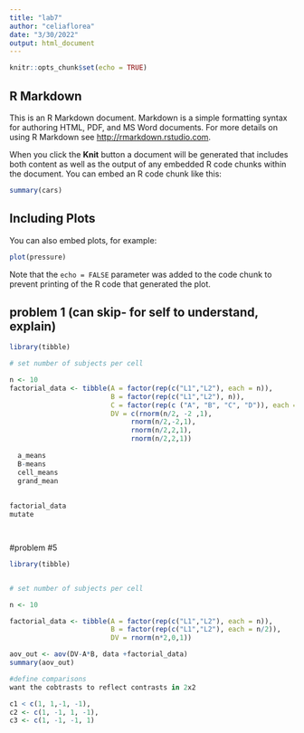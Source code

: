 ```yaml
---
title: "lab7"
author: "celiaflorea"
date: "3/30/2022"
output: html_document
---
```


```r
knitr::opts_chunk$set(echo = TRUE)
```

## R Markdown

This is an R Markdown document. Markdown is a simple formatting syntax for authoring HTML, PDF, and MS Word documents. For more details on using R Markdown see <http://rmarkdown.rstudio.com>.

When you click the **Knit** button a document will be generated that includes both content as well as the output of any embedded R code chunks within the document. You can embed an R code chunk like this:

```r
summary(cars)
```

## Including Plots

You can also embed plots, for example:

```r
plot(pressure)
```

Note that the `echo = FALSE` parameter was added to the code chunk to prevent printing of the R code that generated the plot.

## problem 1 (can skip- for self to understand, explain)
```r

library(tibble)

# set number of subjects per cell

n <- 10
factorial_data <- tibble(A = factor(rep(c("L1","L2"), each = n)),
                         B = factor(rep(c("L1","L2"), n)),
                         C = factor(rep(c ("A", "B", "C", "D")), each = n/2),
                         DV = c(rnorm(n/2, -2 ,1), 
                              rnorm(n/2,-2,1),
                              rnorm(n/2,2,1),
                              rnorm(n/2,2,1))
                         
  a_means
  B-means
  cell_means
  grand_mean
                                    
                         
factorial_data
mutate 




```

#problem #5

```r

library(tibble)


# set number of subjects per cell

n <- 10

factorial_data <- tibble(A = factor(rep(c("L1","L2"), each = n)),
                         B = factor(rep(c("L1","L2"), each = n/2)),
                         DV = rnorm(n*2,0,1))

aov_out <- aov(DV-A*B, data +factorial_data)
summary(aov_out)

#define comparisons 
want the cobtrasts to reflect contrasts in 2x2

c1 < c(1, 1,-1, -1),
c2 <- c(1, -1, 1, -1),
c3 <- c(1, -1, -1, 1) 

```

